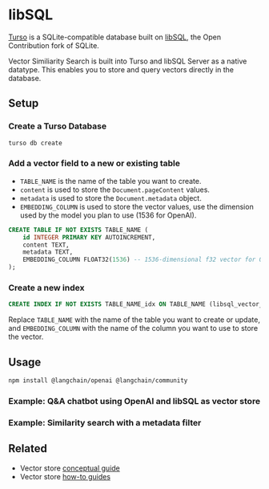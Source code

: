 # libSQL

[Turso](https://turso.tech) is a SQLite-compatible database built on [libSQL](https://docs.turso.tech/libsql), the Open Contribution fork of SQLite.

Vector Similiarity Search is built into Turso and libSQL Server as a native datatype. This enables you to store and query vectors directly in the database.

## Setup

### Create a Turso Database

```bash
turso db create
```

### Add a vector field to a new or existing table

- `TABLE_NAME` is the name of the table you want to create.
- `content` is used to store the `Document.pageContent` values.
- `metadata` is used to store the `Document.metadata` object.
- `EMBEDDING_COLUMN` is used to store the vector values, use the dimension used by the model you plan to use (1536 for OpenAI).

```sql
CREATE TABLE IF NOT EXISTS TABLE_NAME (
    id INTEGER PRIMARY KEY AUTOINCREMENT,
    content TEXT,
    metadata TEXT,
    EMBEDDING_COLUMN FLOAT32(1536) -- 1536-dimensional f32 vector for OpenAI
);
```

### Create a new index

```sql
CREATE INDEX IF NOT EXISTS TABLE_NAME_idx ON TABLE_NAME (libsql_vector_idx(EMBEDDING_COLUMN));
```

Replace `TABLE_NAME` with the name of the table you want to create or update, and `EMBEDDING_COLUMN` with the name of the column you want to use to store the vector.

## Usage


<IntegrationInstallTooltip></IntegrationInstallTooltip>

```bash npm2yarn
npm install @langchain/openai @langchain/community
```


### Example: Q&A chatbot using OpenAI and libSQL as vector store

### Example: Similarity search with a metadata filter

## Related

- Vector store [conceptual guide](/docs/concepts/#vectorstores)
- Vector store [how-to guides](/docs/how_to/#vectorstores)
